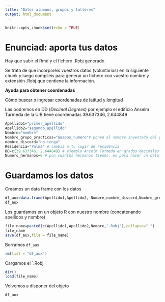 ```yaml
---
title: "Datos alumnos, grupos y talleres"
output: html_document
---
```


```r
knitr::opts_chunk$set(echo = TRUE)
```


# Enunciad: aporta tus datos

Hay que subir el Rmd y el fichero .Robj generado.

Se trata de que incorporéis  vuestros datos (voluntarios) en la  siguiente chunk y luego compiléis para generar un fichero con vuestro nombre y extensión .Robj que contiene la información.


**Ayuda  para obtener coordenadas**

[Cómo buscar o ingresar coordenadas de latitud y longitud](https://support.google.com/maps/answer/18539?co=GENIE.Platform%3DAndroid&hl=es-419)

Las podremos en DD (*Decimal Degrees*) por ejemplo el edificio Anselm Turmeda de la UIB tiene coordenadas  39.637346, 2.644849

```r
Apellido1="primer_apellido"
Apellido2="segundo_apellido"
Nombre="nombre"
Nombre_grupo_practicas="Guapos_numero"# poned el nombre inventado del grupo y un código de 4 dígitos para evitar repeticiones 
nombre_discord="no tengo"
Residencia="Palma" # cambia a tu lugar de residencia
DD=c(39.637346, 2.644849) # ejemplo Anselm Turmeda en grados decimales DD
Numero_hermanos=0 # pon cuantos hermanos tienes: es para hacer un data set
```


#  Guardamos los datos


Creamos un data frame con los datos

```r
df_aux=data.frame(Apellido1,Apellido2, Nombre,nombre_discord,Nombre_grupo_practicas,Residencia,Latitud=DD[1],Longitud=DD[2],Numero_hermanos)
df_aux
```


Los guardamos en un objeto R con nuestro nombre (concatenando apellidos y nombre)

```r
file_name=paste0(c(Apellido1,Apellido2,Nombre,".Robj"),collapse="_")
file_name
save(df_aux,file = file_name)
```

Borramos `df_aux`

```r
rm(list = "df_aux")
```

Cargamos el `.Robj


```r
dir()
load(file_name)
```

Volvemos a disponer del objeto 

```r
df_aux
```

